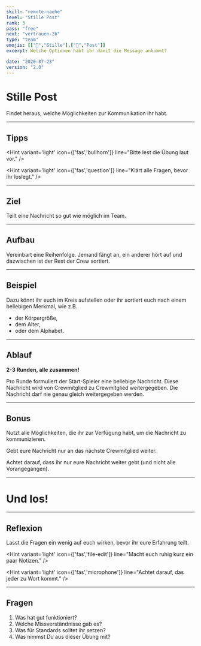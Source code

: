 ```yaml
---
skill: "remote-naehe"
level: "Stille Post"
rank: 3
pass: "free"
next: "vertrauen-2b"
type: "team"
emojis: [["🙊","Stille"],["📯","Post"]]
excerpt: Welche Optionen habt ihr damit die Message ankommt?

date: "2020-07-23"
version: "2.0"
---
```


# <Emoji symbol="🙊" label="Stille"/><Emoji symbol="📯" label="Post"/>
# Stille Post

Findet heraus, welche Möglichkeiten zur Kommunikation ihr habt.

---

## Tipps

<Hint variant='light' icon={['fas','bullhorn']}
line="Bitte lest die Übung laut vor."
/>

<Hint variant='light' icon={['fas','question']}
line="Klärt alle Fragen, bevor ihr loslegt."
/>

---

## Ziel

Teilt eine Nachricht so gut wie möglich im Team.

---

## Aufbau

Vereinbart eine Reihenfolge.
Jemand fängt an, ein anderer hört auf und dazwischen ist der Rest der Crew sortiert.

---

## Beispiel

Dazu könnt ihr euch im Kreis aufstellen oder ihr sortiert euch nach einem beliebigen Merkmal, wie z.B.

* der Körpergröße,
* dem Alter,
* oder dem Alphabet.

---

## Ablauf

**2-3 Runden, alle zusammen!**

Pro Runde formuliert der Start-Spieler eine beliebige Nachricht.
Diese Nachricht wird von Crewmitglied zu Crewmitglied weitergegeben. 
Die Nachricht darf nie genau gleich weitergegeben werden.

---

## Bonus

Nutzt alle Möglichkeiten, die ihr zur Verfügung habt, um die Nachricht zu kommunizieren.

Gebt eure Nachricht nur an das nächste Crewmitglied weiter.

Achtet darauf, dass ihr nur eure Nachricht weiter gebt (und nicht alle Vorangegangen).

---

# <Emoji symbol="👉" label="GoGoGo"/>
# Und los!

---

## Reflexion

Lasst die Fragen ein wenig auf euch wirken, bevor ihr eure Erfahrung teilt.

<Hint variant='light' icon={['fas','file-edit']}
line="Macht euch ruhig kurz ein paar Notizen."
/>

<Hint variant='light' icon={['fas','microphone']}
line="Achtet darauf, das jeder zu Wort kommt."
/>

---

## Fragen

1. Was hat gut funktioniert?
2. Welche Missverständnisse gab es?
3. Was für Standards solltet ihr setzen?
4. Was nimmst Du aus dieser Übung mit?
